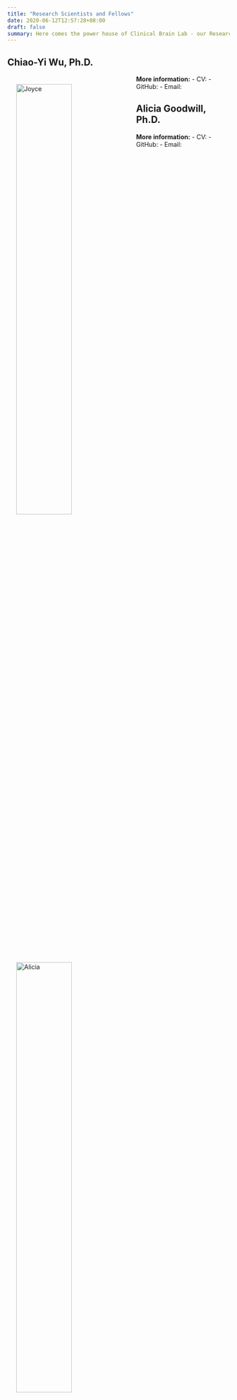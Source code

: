 ```yaml
---
title: "Research Scientists and Fellows"
date: 2020-06-12T12:57:28+08:00
draft: false
summary: Here comes the power house of Clinical Brain Lab - our Research Scientists and Research Fellows.
---
```


## Chiao-Yi Wu, Ph.D.
<img src="" alt="Joyce" width="50%" align="left" hspace=20" vspace="20">


**More information:**
-  CV: []()
-  GitHub: []()
-  Email:


## Alicia Goodwill, Ph.D.
<img src="" alt="Alicia" width="50%" align="left" hspace=20" vspace="20">


**More information:**
-  CV: []()
-  GitHub: []()
-  Email:

